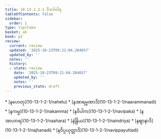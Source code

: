 ```yaml
---
title: 10.13.1.2.1 ဝိဘင်္ဂဝါရ
tableOfContents: false
sidebar:
  order: 1
type: tipitaka
basket: ab
book: p2
review:
  current: review
  updated: '2025-10-23T09:21:04.284657'
  updated_by: ''
  notes: ''
  history:
  - state: review
    date: '2025-10-23T09:21:04.284657'
    updated_by: ''
    notes: ''
    previous_state: draft
---
```



<ReviewStatus review={frontmatter.review} showDetails={true} />

<HypothesisAnnotation frontmatter={frontmatter} />

<DynamicBreadcrumb />



<TableOfContents book="p2" section="10.13.1.2.1">
* [နဟေတု](10-13-1-2-1/nahetu)
* [နအာရမ္မဏာဒိ](10-13-1-2-1/naarammanadi)
* [နကမ္မ](10-13-1-2-1/nakamma)
* [နဝိပါက](10-13-1-2-1/navipaka)
* [နအာဟာရ](10-13-1-2-1/naahara)
* [နဲန္ဒြိယ](10-13-1-2-1/naindriya)
* [နဈာနာဒိ](10-13-1-2-1/najhanadi)
* [နဝိပ္ပယုတ္တာဒိ](10-13-1-2-1/navippayuttadi)
</TableOfContents>